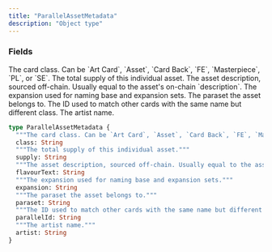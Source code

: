 ```yaml
---
title: "ParallelAssetMetadata"
description: "Object type"
---
```


### Fields

<ResponseField name="class" type="String">
  The card class. Can be `Art Card`, `Asset`, `Card Back`, `FE`, `Masterpiece`, `PL`, or `SE`.
</ResponseField>

<ResponseField name="supply" type="String">
  The total supply of this individual asset.
</ResponseField>

<ResponseField name="flavourText" type="String">
  The asset description, sourced off-chain. Usually equal to the asset&#39;s on-chain `description`.
</ResponseField>

<ResponseField name="expansion" type="String">
  The expansion used for naming base and expansion sets.
</ResponseField>

<ResponseField name="paraset" type="String">
  The paraset the asset belongs to.
</ResponseField>

<ResponseField name="parallelId" type="String">
  The ID used to match other cards with the same name but different class.
</ResponseField>

<ResponseField name="artist" type="String">
  The artist name.
</ResponseField>


```graphql ParallelAssetMetadata
type ParallelAssetMetadata {
  """The card class. Can be `Art Card`, `Asset`, `Card Back`, `FE`, `Masterpiece`, `PL`, or `SE`."""
  class: String
  """The total supply of this individual asset."""
  supply: String
  """The asset description, sourced off-chain. Usually equal to the asset's on-chain `description`."""
  flavourText: String
  """The expansion used for naming base and expansion sets."""
  expansion: String
  """The paraset the asset belongs to."""
  paraset: String
  """The ID used to match other cards with the same name but different class."""
  parallelId: String
  """The artist name."""
  artist: String
}
```
